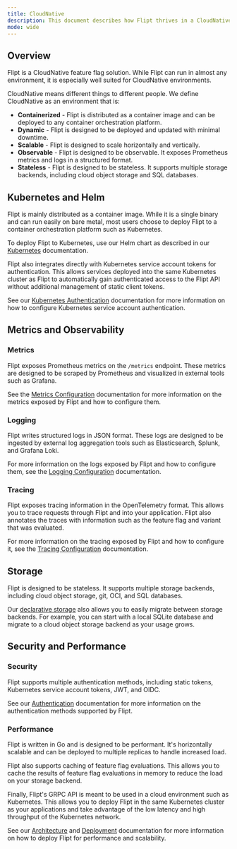 ```yaml
---
title: CloudNative
description: This document describes how Flipt thrives in a CloudNative environment.
mode: wide
---
```


## Overview

Flipt is a CloudNative feature flag solution. While Flipt can run in almost any environment, it is especially well suited for CloudNative environments.

CloudNative means different things to different people. We define CloudNative as an environment that is:

- **Containerized** - Flipt is distributed as a container image and can be deployed to any container orchestration platform.
- **Dynamic** - Flipt is designed to be deployed and updated with minimal downtime.
- **Scalable** - Flipt is designed to scale horizontally and vertically.
- **Observable** - Flipt is designed to be observable. It exposes Prometheus metrics and logs in a structured format.
- **Stateless** - Flipt is designed to be stateless. It supports multiple storage backends, including cloud object storage and SQL databases.

## Kubernetes and Helm

Flipt is mainly distributed as a container image. While it is a single binary and can run easily on bare metal, most users choose to deploy Flipt to a container orchestration platform such as Kubernetes.

To deploy Flipt to Kubernetes, use our Helm chart as described in our [Kubernetes](/self-hosted/kubernetes) documentation.

Flipt also integrates directly with Kubernetes service account tokens for authentication. This allows services deployed into the same Kubernetes cluster as Flipt to automatically gain authenticated access to the Flipt API without additional management of static client tokens.

See our [Kubernetes Authentication](/authentication/methods#kubernetes) documentation for more information on how to configure Kubernetes service account authentication.

## Metrics and Observability

### Metrics

Flipt exposes Prometheus metrics on the `/metrics` endpoint. These metrics are designed to be scraped by Prometheus and visualized in external tools such as Grafana.

See the [Metrics Configuration](/configuration/observability#metrics) documentation for more information on the metrics exposed by Flipt and how to configure them.

### Logging

Flipt writes structured logs in JSON format. These logs are designed to be ingested by external log aggregation tools such as Elasticsearch, Splunk, and Grafana Loki.

For more information on the logs exposed by Flipt and how to configure them, see the [Logging Configuration](/configuration/observability#logging) documentation.

### Tracing

Flipt exposes tracing information in the OpenTelemetry format. This allows you to trace requests through Flipt and into your application. Flipt also annotates the traces with information such as the feature flag and variant that was evaluated.

For more information on the tracing exposed by Flipt and how to configure it, see the [Tracing Configuration](/configuration/observability#tracing) documentation.

## Storage

Flipt is designed to be stateless. It supports multiple storage backends, including cloud object storage, git, OCI, and SQL databases.

Our [declarative storage](/configuration/storage#declarative) also allows you to easily migrate between storage backends. For example, you can start with a local SQLite database and migrate to a cloud object storage backend as your usage grows.

## Security and Performance

### Security

Flipt supports multiple authentication methods, including static tokens, Kubernetes service account tokens, JWT, and OIDC.

See our [Authentication](/authentication) documentation for more information on the authentication methods supported by Flipt.

### Performance

Flipt is written in Go and is designed to be performant. It's horizontally scalable and can be deployed to multiple replicas to handle increased load.

Flipt also supports caching of feature flag evaluations. This allows you to cache the results of feature flag evaluations in memory to reduce the load on your storage backend.

Finally, Flipt's GRPC API is meant to be used in a cloud environment such as Kubernetes. This allows you to deploy Flipt in the same Kubernetes cluster as your applications and take advantage of the low latency and high throughput of the Kubernetes network.

See our [Architecture](/operations/architecture) and [Deployment](/operations/deployment) documentation for more information on how to deploy Flipt for performance and scalability.
